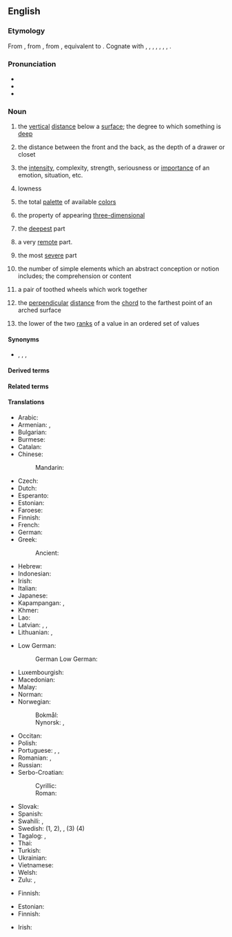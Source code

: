 ==English==

===Etymology===
{{PIE root|en|dʰewb}}
From {{etyl|enm|en}} {{m|enm|depthe}}, from {{etyl|ang|en}} {{m|ang|*dīepþ||depth}}, from {{etyl|gem-pro|en}} {{m|gem-pro|*diupiþō||depth}}, equivalent to {{suffix|deep|th|lang=en}}. Cognate with {{cog|sco|deepth||depth}}, {{cog|stq|Djüpte||depth}}, {{cog|fy|djipte||depth}}, {{cog|nl|diepte||depth}}, {{cog|nds|Deepde||depth}}, {{cog|da|dybde||depth}}, {{cog|is|dýpt||depth}}, {{cog|got|𐌳𐌹𐌿𐍀𐌹𐌸𐌰||depth}}.

===Pronunciation===
* {{IPA|/dɛpθ/|lang=en}}
* {{audio|en-us-depth.ogg|Audio (US)|lang=en}}
* {{rhymes|ɛpθ|lang=en}}

===Noun===
{{en-noun|~}}

# the [[vertical]] [[distance]] below a [[surface]]; the degree to which something is [[deep]]
#: {{ux|en|Measure the '''depth''' of the water in this part of the bay.}}
#: {{syn|en|deepness|lowness}}
# the distance between the front and the back, as the depth of a drawer or closet
# {{lb|en|figuratively}} the [[intensity]], complexity, strength, seriousness or [[importance]] of an emotion, situation, etc.
#: {{ux|en|The '''depth''' of her misery was apparent to everyone.}}
#: {{ux|en|The '''depth''' of the crisis had been exaggerated.}}
#: {{ux|en|We were impressed by the '''depth''' of her knowledge.}}
# lowness
#: {{ux|en|the '''depth''' of a sound}}
# {{lb|en|computing|colors}} the total [[palette]] of available [[color]]s
# {{lb|en|arts|photography}} the property of appearing [[three-dimensional]]
#: {{ux|en|The '''depth''' of field in this picture is amazing.}}
# {{lb|en|literary|usually plural}} the [[deepest]] part {{q|usually of a body of water}}
#: {{ux|en|The burning ship finally sunk into the '''depths'''.}}
# {{lb|en|literary|usually plural}} a very [[remote]] part.
#: {{ux|en|Into the '''depths''' of the jungle...}}
#: {{ux|en|In the '''depths''' of the night,}}
# the most [[severe]] part
#: {{ux|en|in the '''depth''' of the crisis}}
#: {{ux|en|in the '''depths''' of winter}}
# {{lb|en|logic}} the number of simple elements which an abstract conception or notion includes; the comprehension or content
# {{lb|en|horology}} a pair of toothed wheels which work together
# {{lb|en|aeronautics}} the [[perpendicular]] [[distance]] from the [[chord]] to the farthest point of an arched surface
# {{lb|en|statistics}} the lower of the two [[rank]]s of a value in an ordered set of values
{{examples-right|width=40%|sense=statistics|examples=<TABLE ALIGN=RIGHT border="1" cellpadding="5" cellspacing="0">
<TR><TD></TD><TD COLSPAN="9">Ordered Batch of 9 Values</TD></TR>
<TR ALIGN=RIGHT><TD>Value</TD><TD>15</TD><TD>32</TD><TD>45</TD><TD>48</TD><TD>49</TD><TD>56</TD><TD>69</TD><TD>77</TD><TD>97</TD></TR>
<TR ALIGN=RIGHT><TD>'''Depth'''</TD><TD>1</TD><TD>2</TD><TD>3</TD><TD>4</TD><TD>5</TD><TD>4</TD><TD>3</TD><TD>2</TD><TD>1</TD></TR></TABLE>}}

====Synonyms====
* {{sense|deep place}} {{l|en|abyss}}, {{l|en|bottom}}, {{l|en|bathos}}, {{l|en|nadir}}

====Derived terms====
{{der2
|in-depth
|indepth
|lang=en}}

====Related terms====
{{der3
|deep
|depth charge
|depth psychology
|in depth
|out of one's depth
|lang=en}}

====Translations====
{{trans-top|vertical distance below a surface}}
* Arabic: {{t|ar|عَمْق|m}}
* Armenian: {{t+|hy|խորություն}}, {{t+|hy|խորք}}
* Bulgarian: {{t+|bg|дълбочина|f}}
* Burmese: {{t+|my|အနက်}}
* Catalan: {{t|ca|profunditat}}
* Chinese:
*: Mandarin: {{t+|cmn|深度|tr=shēndù}}
* Czech: {{t+|cs|hloubka|f}}
* Dutch: {{t+|nl|diepte|f}}
* Esperanto: {{t+|eo|profundo}}
* Estonian: {{t|et|sügavus}}
* Faroese: {{t|fo|dýpi|n}}
* Finnish: {{t+|fi|syvyys}}
* French: {{t+|fr|profondeur|f}}
* German: {{t+|de|Tiefe|f}}
* Greek: {{t+|el|βάθος|n}}
*: Ancient: {{t|grc|βάθος|n}}
* Hebrew: {{t|he|עומק|tr=ʿomeq|m}}
* Indonesian: {{t+|id|dalam|alt=kedalaman}}
* Irish: {{t|ga|doimhneacht|f}}
* Italian: {{t+|it|profondità|f}}
* Japanese: {{t+|ja|深い|tr=ふかさ, fukasa|alt=深さ}}
* Kapampangan: {{t|pam|lalam}}, {{t|pam|kelalaman}}
* Khmer: {{t+|km|ជំរៅ|tr=chumrɨv}}
* Lao: {{t|lo|ຄວາມເລິກ}}
* Latvian: {{t|lv|dziļums|m}}, {{t|lv|dzelme|f}}, {{t|lv|dzīle|f}}
* Lithuanian: {{t|lt|gylis|m}}, {{t|lt|gilumas|m}}
{{trans-mid}}
* Low German:
*: German Low German: {{t|nds-de|Deepde|f}}
* Luxembourgish: {{t|lb|Déift|f}}
* Macedonian: {{t|mk|длабочина|f}}
* Malay: {{t|ms|kedalaman}}
* Norman: {{t|nrf|profondeu|f}} {{q|Jersey}}
* Norwegian:
*: Bokmål: {{t|nb|dybde|m}}
*: Nynorsk: {{t|nn|djupn|f}}, {{t|nn|djupne|f}}
* Occitan: {{t+|oc|prigondor|f}}
* Polish: {{t+|pl|głębokość|f}}
* Portuguese: {{t+|pt|profundidade|f}}, {{t+|pt|fundura|f}}, {{t|pt|profundeza}}
* Romanian: {{t+|ro|adâncime}}, {{t+|ro|profunzime}}
* Russian: {{t+|ru|глубина́|f}}
* Serbo-Croatian:
*: Cyrillic: {{t|sh|дубѝна|f}}
*: Roman: {{t+|sh|dubìna|f}}
* Slovak: {{t|sk|hĺbka|f}}
* Spanish: {{t+|es|profundidad|f}}
* Swahili: {{t+|sw|kina}}, {{t+|sw|kiini}}
* Swedish: {{t+|sv|djup|n}} (1, 2), {{t+|sv|vidd|c}}, (3) {{t|sv|färgdjup}} (4)
* Tagalog: {{t|tl|lalim}}, {{t|tl|kalaliman}}
* Thai: {{t+|th|ความลึก|tr=kwaam léuk}}
* Turkish: {{t+|tr|derinlik}}
* Ukrainian: {{t|uk|глибина́|f}}
* Vietnamese: {{t|vi|độ sâu}}
* Welsh: {{t+|cy|dyfnder|m}}
* Zulu: {{t|zu|ukushona|c15}}, {{t|zu|ubude|c14}}
{{trans-bottom}}

{{trans-top|distance between the front and the back}}
* Finnish: {{t+|fi|syvyys}}
{{trans-mid}}
{{trans-bottom}}

{{trans-top|intensity of an emotion, situation, etc.}}
* Estonian: {{t|et|sügavus}}
* Finnish: {{t+|fi|syvyys}}
{{trans-mid}}
* Irish: {{t|ga|doimhneacht|f}}
{{trans-bottom}}